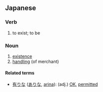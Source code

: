 ==Japanese==
{{ja-see-also|有りな}}
{{ja-kanjitab|有}}

===Verb===
{{ja-verb|kk|type=3|hira=あり|rom=ari}}

# to exist; to be

===Noun===
{{ja-noun|k|hira=あり|rom=ari}}

# [[existence]]
# [[handle|handling]] (of merchant)

====Related terms====
* [[有りな]] ([[ありな]], [[arina]]): (adj.) [[OK]], [[permitted]]
